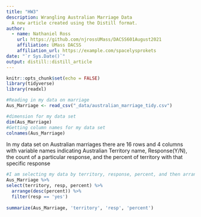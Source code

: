 ```yaml
---
title: "HW3"
description: Wrangling Australian Marriage Data
  A new article created using the Distill format.
author:
  - name: Nathaniel Ross
    url: https://github.com/njrossUMass/DACSS601August2021
    affiliation: UMass DACSS
    affiliation_url: https://example.com/spacelysprokets
date: "`r Sys.Date()`"
output: distill::distill_article
---
```


```r
knitr::opts_chunk$set(echo = FALSE)
library(tidyverse)
library(readxl)
```

```r
#Reading in my data on marriage
Aus_Marriage <- read_csv("_data/australian_marriage_tidy.csv")

```
```r
#dimension for my data set
dim(Aus_Marriage)
#Getting column names for my data set
colnames(Aus_Marriage)


```
In my data set on Australian marriages there are 16 rows and 4 columns with variable names indicating Australian Territory name, Response(Y/N), the count of a particular response, and the percent of territory with that specific response

```r
#I am selecting my data by territory, response, percent, and then arranging my data in descending order by percent
Aus_Marriage %>%
select(territory, resp, percent) %>%
  arrange(desc(percent)) %>%
  filter(resp == 'yes')
  
summarize(Aus_Marriage, 'territory', 'resp', 'percent')
  

  
```

